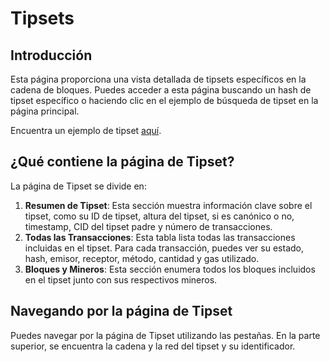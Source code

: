 # Tipsets

## Introducción

Esta página proporciona una vista detallada de tipsets específicos en la cadena de bloques. Puedes acceder a esta página buscando un hash de tipset específico o haciendo clic en el ejemplo de búsqueda de tipset en la página principal.

Encuentra un ejemplo de tipset [aquí](https://beryx.io/fil/mainnet/tipset/2708613).

## ¿Qué contiene la página de Tipset?

La página de Tipset se divide en:

1. **Resumen de Tipset**: Esta sección muestra información clave sobre el tipset, como su ID de tipset, altura del tipset, si es canónico o no, timestamp, CID del tipset padre y número de transacciones.
2. **Todas las Transacciones**: Esta tabla lista todas las transacciones incluidas en el tipset. Para cada transacción, puedes ver su estado, hash, emisor, receptor, método, cantidad y gas utilizado.
3. **Bloques y Mineros**: Esta sección enumera todos los bloques incluidos en el tipset junto con sus respectivos mineros.

## Navegando por la página de Tipset

Puedes navegar por la página de Tipset utilizando las pestañas. En la parte superior, se encuentra la cadena y la red del tipset y su identificador.
